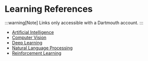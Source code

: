 # Learning References

:::warning[Note]
Links only accessible with a Dartmouth account.
:::

- [Artificial Intelligence][artificial-intelligence]
- [Computer Vision][computer-vision]
- [Deep Learning][deep-learning]
- [Natural Language Processing][natural-language-processing]
- [Reinforcement Learning][reinforcement-learning]

[artificial-intelligence]:         https://drive.google.com/file/d/1UQmOuobWxfxtNjHeWshG1BhAJ4tnHIGw/view?usp=drive_link
[computer-vision]:                https://drive.google.com/file/d/1iiFfvx9XamqK7S6zYzzLpJDjds2V4AEj/view?usp=drive_link
[deep-learning]:                  https://drive.google.com/file/d/1fR6b32o7nJGmYMGavSjkYGOQ6EBAk4Pd/view?usp=drive_link
[natural-language-processing]:    https://drive.google.com/file/d/1u_UxtEc3tKjlL1l19oAquYM3ZFgGP6VH/view?usp=drive_link
[reinforcement-learning]:         https://drive.google.com/file/d/1_wbVP7yYWDb_lio76QN0-RRKfzGHPzzN/view?usp=drive_link
